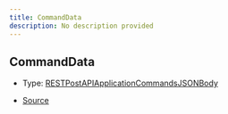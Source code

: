 ```yaml
---
title: CommandData
description: No description provided
---
```


## CommandData

- Type: [RESTPostAPIApplicationCommandsJSONBody](https://discord-api-types.dev/api/discord-api-types-v10#RESTPostAPIApplicationCommandsJSONBody)

- [Source](https://github.com/underctrl-io/commandkit/blob/d276a8377813631933aebfa66545130a52f7a7cb/packages/commandkit/src/types.ts#L247)
